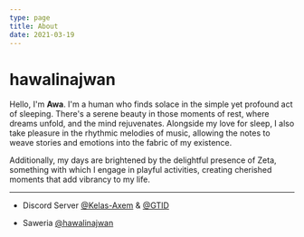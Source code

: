 ```yaml
---
type: page
title: About
date: 2021-03-19
---
```


# hawalinajwan

Hello, I'm **Awa**. I'm a human who finds solace in the simple yet profound act of sleeping. There's a serene beauty in those moments of rest, where dreams unfold, and the mind rejuvenates. Alongside my love for sleep, I also take pleasure in the rhythmic melodies of music, allowing the notes to weave stories and emotions into the fabric of my existence.

Additionally, my days are brightened by the delightful presence of Zeta, something with which I engage in playful activities, creating cherished moments that add vibrancy to my life.

---

 - Discord Server [@Kelas-Axem](https://kxm.hawalinajwan.site/ "Kelas Axem") & [@GTID](https://discord.gg/joingtid "GTID")

 - Saweria [@hawalinajwan](https://saweria.co/hawalinajwan "hawalinajwan") 

   
  
